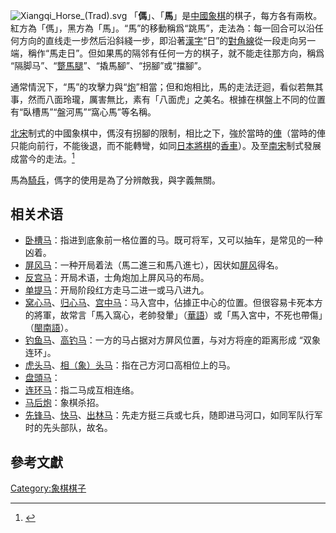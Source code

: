 {{Otheruses|other='''馬'''的其他含義|馬 (消歧義)}}
{{Xiangqi piece}}
[[Image:Xiangqi_Horse_(Trad).svg|thumb]]
「'''傌'''」、「'''馬'''」是[[中國象棋|中國象棋]]的棋子，每方各有兩枚。紅方為「傌」，黑方為「馬」。“馬”的移動稱爲“跳馬”，走法為：每一回合可以沿任何方向的直线走一步然后沿斜綫一步，即沿著[[漢字|漢字]]“日”的[[對角線|對角線]]從一段走向另一端，稱作“馬走日”。但如果馬的隔邻有任何一方的棋子，就不能走往那方向，稱爲 “隔脚马”、“[[拐腳|蹩馬腿]]”、“撬馬腳”、“拐腳”或“擋腳”。

通常情況下，“馬”的攻擊力與“[[炮_(中國象棋)|炮]]”相當；但和炮相比，馬的走法迂迴，看似若無其事，然而八面玲瓏，厲害無比，素有「八面虎」之美名。根據在棋盤上不同的位置有“臥槽馬”“盤河馬”“窩心馬”等名稱。

[[北宋|北宋]]制式的中國象棋中，傌沒有拐腳的限制，相比之下，強於當時的[[俥|俥]]（當時的俥只能向前行，不能後退，而不能轉彎，如同[[日本將棋|日本將棋]]的[[香車|香車]]）。及至[[南宋|南宋]]制式發展成當今的走法。<ref>{{Cite web |url=http://mag.udn.com/mag/reading/storypage.jsp?f_ART_ID=163452 |title=聯合新聞網：閱讀藝文：文化藝術：棋奕：《象棋教室》「北宋的馬 沒有拐馬腳」 |accessdate=2010-05-17 |archive-date=2011-05-24 |archive-url=https://web.archive.org/web/20110524065422/http://mag.udn.com/mag/reading/storypage.jsp?f_ART_ID=163452 |dead-url=no }}</ref>

馬為[[騎兵|騎兵]]，傌字的使用是為了分辨敵我，與字義無關。
{{Xiangqi diagram
| tleft
| 傌（马）的起始位置
| |hd| | | | | |hd| 
| | | | | | | | | 
| | | | | | | | | 
| | | | | | | | | 
| | | | | | | | | 
| | | | | | | | | 
| | | | | | | | | 
| | | | | | | | | 
| | | | | | | | | 
| |hl| | | | | |hl| 
|
|size=25
}}
{{Xiangqi diagram plus
|tleft
|傌（马）的走法
|  |  |  |  |将|  |  |  |  
|  |  |  |  |  |  |  |  |  
|  |  |  |  |  |  |  |  |  
|  |  |  |  |  |..|  |.砲.|  
|  |  |  |  |..|  |  |  |..
|  |  |  |  |  |  |[㐷]|  |  
|  |  |  |  |..|  |  |  |..  
|  |  |  |  |  |..|  |..|  
|  |  |  |  |  |  |  |  |  
|  |  |  |  |  |帅|  |  |  
|
|size=25
}}
{{clear}}
{{Xiangqi diagram plus
|tleft
|蹩马腿（一）
|  |  |  |  |将|  |  |  |  
|  |  |  |  |  |  |  |  |  
|  |  |  |  |  |  |  |  |  
|  |  |  |  |  |xx|  |x砲x|  
|  |  |  |  |..|  |兵|  |..
|  |  |  |  |  |  |[㐷]|  |  
|  |  |  |  |..|  |  |  |.. 
|  |  |  |  |  |..|  |..|  
|  |  |  |  |  |  |  |  |  
|  |  |  |  |  |帅|  |  |  
|
|size=25
}}
{{Xiangqi diagram plus
|tleft
|蹩马腿（二）
|  |  |  |  |将|  |  |  |  
|  |  |  |  |  |  |  |  |  
|  |  |  |  |  |  |  |  |  
|  |  |  |  |  |..|  |.砲.|  
|  |  |  |  |..|  |  |  |xx
|  |  |  |  |  |  |[㐷]|卒|  
|  |  |  |  |..|  |  |  |xx 
|  |  |  |  |  |..|  |..|  
|  |  |  |  |  |  |  |  |  
|  |  |  |  |  |帅|  |  |  
|
|size=25
}}
{{Xiangqi diagram plus
|tleft
|蹩马腿（三）
|  |  |  |  |将|  |  |  |  
|  |  |  |  |  |  |  |  |  
|  |  |  |  |  |  |  |  |  
|  |  |  |  |  |..|  |.砲.|  
|  |  |  |  |..|  |  |  |..
|  |  |  |  |  |  |[㐷]|  |  
|  |  |  |  |..|  |兵|  |.. 
|  |  |  |  |  |xx|  |xx|  
|  |  |  |  |  |  |  |  |  
|  |  |  |  |  |帅|  |  |  
|
|size=25
}}
{{Xiangqi diagram plus
|tleft
|蹩马腿（四）
|  |  |  |  |将|  |  |  |  
|  |  |  |  |  |  |  |  |  
|  |  |  |  |  |  |  |  |  
|  |  |  |  |  |..|  |.砲.|  
|  |  |  |  |xx|  |  |  |..
|  |  |  |  |  |卒|[㐷]|  |  
|  |  |  |  |xx|  |  |  |.. 
|  |  |  |  |  |..|  |..|  
|  |  |  |  |  |  |  |  |  
|  |  |  |  |  |帅|  |  |  
|
|size=25
}}

{{clear}}

==相关术语==
*[[卧槽马|卧槽马]]：指进到底象前一格位置的马。既可将军，又可以抽车，是常见的一种凶着。
*[[屏风马|屏风马]]：一种开局着法（馬二進三和馬八進七），因状如[[屏风|屏风]]得名。
*[[反宫马|反宫马]]：开局术语，士角炮加上屏风马的布局。
*[[单提马|单提马]]：开局阶段红方走马二进一或马八进九。
*[[窝心马|窝心马]]、[[归心马|归心马]]、[[宫中马|宫中马]]：马入宫中，佔據正中心的位置。但很容易卡死本方的將軍，故常言「馬入窩心，老帥發暈」（[[華語|華語]]）或「馬入宮中，不死也帶傷」（[[閩南語|閩南語]]）。
*[[钓鱼马|钓鱼马]]、[[高钓马|高钓马]]：一方的马占据对方屏风位置，与对方将座的距离形成 “双象连环」。
*[[虎头马|虎头马]]、[[相（象）头马|相（象）头马]]：指在己方河口高相位上的马。
*[[盘頭马|盘頭马]]：
*[[连环马|连环马]]：指二马成互相连络。
*[[马后炮|马后炮]]：象棋杀招。
*[[先锋马|先锋马]]、[[快马|快马]]、[[出林马|出林马]]：先走方挺三兵或七兵，随即进马河口，如同军队行军时的先头部队，故名。

==參考文獻==
<small><references /></small>

{{ChineseChess}}

[[Category:象棋棋子|Category:象棋棋子]]